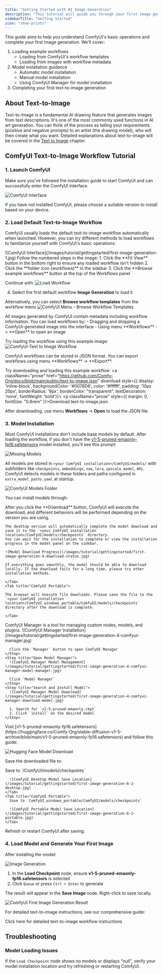 ```yaml
---
title: "Getting Started with AI Image Generation"
description: "This tutorial will guide you through your first image generation with ComfyUI, covering basic interface operations like workflow loading, model installation, and image generation"
sidebarTitle: "Getting Started"
icon: "shoe-prints"
---
```



This guide aims to help you understand ComfyUI's basic operations and complete your first image generation. We'll cover:

1. Loading example workflows
    - Loading from ComfyUI's workflow templates
    - Loading from images with workflow metadata
2. Model installation guidance
    - Automatic model installation
    - Manual model installation
    - Using ComfyUI Manager for model installation
3. Completing your first text-to-image generation

## About Text-to-Image

Text-to-Image is a fundamental AI drawing feature that generates images from text descriptions. It's one of the most commonly used functions in AI art generation. You can think of the process as telling your requirements (positive and negative prompts) to an artist (the drawing model), who will then create what you want. Detailed explanations about text-to-image will be covered in the [Text to Image](/tutorials/basic/text-to-image) chapter.

## ComfyUI Text-to-Image Workflow Tutorial

### 1. Launch ComfyUI

Make sure you've followed the installation guide to start ComfyUI and can successfully enter the ComfyUI interface.

![ComfyUI Interface](/images/interface/comfyui-boot-screen.jpg)

If you have not installed ComfyUI, please choose a suitable version to install based on your device.

<InstallLink/>

### 2. Load Default Text-to-Image Workflow

ComfyUI usually loads the default text-to-image workflow automatically when launched. However, you can try different methods to load workflows to familiarize yourself with ComfyUI's basic operations:

<Tabs>
  <Tab title="Load from Workflow Template">
  ![ComfyUI Interface](/images/tutorial/gettingstarted/first-image-generation-1.jpg)
  Follow the numbered steps in the image:
  1. Click the **Fit View** button in the bottom right to ensure any loaded workflow isn't hidden
  2. Click the **folder icon (workflows)** in the sidebar
  3. Click the **Browse example workflows** button at the top of the Workflows panel

  Continue with:
  ![Load Workflow](/images/tutorial/gettingstarted/first-image-generation-2-load-workflow.jpg)

  4. Select the first default workflow **Image Generation** to load it

  Alternatively, you can select **Browse workflow templates** from the workflow menu
  ![ComfyUI Menu - Browse Workflow Templates](/images/tutorial/gettingstarted/first-image-generation-1-menu.jpg)
  </Tab>

  <Tab title="Load from Images with Metadata">
  All images generated by ComfyUI contain metadata including workflow information. You can load workflows by:
  - Dragging and dropping a ComfyUI-generated image into the interface
  - Using menu **Workflows** -> **Open** to open an image

  Try loading the workflow using this example image:
  ![ComfyUI-Text to Image Workflow](/images/tutorial/gettingstarted/text-to-image-workflow.png)
  </Tab>

  <Tab title="Load from workflow.json">
  ComfyUI workflows can be stored in JSON format. You can export workflows using menu **Workflows** -> **Export**.

  Try downloading and loading this example workflow:
  <a className="prose" href="https://github.com/Comfy-Org/docs/blob/main/public/text-to-image.json" download style={{ display: 'inline-block', backgroundColor: '#0078D6', color: '#ffffff', padding: '10px 20px', borderRadius: '8px', borderColor: "transparent", textDecoration: 'none', fontWeight: 'bold'}}>
    <p className="prose" style={{ margin: 0, fontSize: "0.8rem" }}>Download text-to-image.json</p>
  </a>

  After downloading, use menu **Workflows** -> **Open** to load the JSON file.
  </Tab>
</Tabs>

### 3. Model Installation

Most ComfyUI installations don't include base models by default. After loading the workflow, if you don't have the [v1-5-pruned-emaonly-fp16.safetensors](https://huggingface.co/Comfy-Org/stable-diffusion-v1-5-archive/blob/main/v1-5-pruned-emaonly-fp16.safetensors) model installed, you'll see this prompt:

![Missing Models](/images/tutorial/gettingstarted/first-image-generation-3-missing-models.jpg)

All models are stored in `<your ComfyUI installation>/ComfyUI/models/` with subfolders like `checkpoints`, `embeddings`, `vae`, `lora`, `upscale_model`, etc. ComfyUI detects models in these folders and paths configured in `extra_model_paths.yaml` at startup.

![ComfyUI Models Folder](/images/tutorial/gettingstarted/first-image-generation-4-models-folder.jpg)

You can install models through:

<Tabs>
  <Tab title="Automatic Download">
  After you click the **Download** button, ComfyUI will execute the download, and different behaviors will be performed depending on the version you are using.
  <Tabs>
    <Tab title="ComfyUI Desktop">

    The desktop version will automatically complete the model download and save it to the `<your ComfyUI installation location>/ComfyUI/models/checkpoints` directory.
    You can wait for the installation to complete or view the installation progress in the model panel on the sidebar.

    ![Model Download Progress](/images/tutorial/gettingstarted/first-image-generation-4-download-status.jpg)

    If everything goes smoothly, the model should be able to download locally. If the download fails for a long time, please try other installation methods.

    </Tab>
    <Tab title="ComfyUI Portable">

    The browser will execute file downloads. Please save the file to the `<your ComfyUI installation location>/ComfyUI_windows_portable/ComfyUI/models/checkpoints` directory after the download is complete.
    
    </Tab>
  </Tabs>
  </Tab>

  <Tab title="ComfyUI Manager">
  ComfyUI Manager is a tool for managing custom nodes, models, and plugins.

  <Steps>
    <Step title="Open ComfyUI Manager">
      ![ComfyUI Manager Installation](/images/tutorial/gettingstarted/first-image-generation-4-comfyui-manager.jpg)
      
      Click the `Manager` button to open ComfyUI Manager
    </Step>
    <Step title="Open Model Manager">
      ![ComfyUI Manager Model Management](/images/tutorial/gettingstarted/first-image-generation-4-comfyui-manager-model-manager.jpg)
      
      Click `Model Manager`
    </Step>
    <Step title="Search and Install Model">
      ![ComfyUI Manager Model Download](/images/tutorial/gettingstarted/first-image-generation-4-comfyui-manager-download-model.jpg)
      
      1. Search for `v1-5-pruned-emaonly.ckpt`
      2. Click `install` on the desired model
    </Step>
  </Steps>
  </Tab>

  <Tab title="Manual Installation">
  Visit [v1-5-pruned-emaonly-fp16.safetensors](https://huggingface.co/Comfy-Org/stable-diffusion-v1-5-archive/blob/main/v1-5-pruned-emaonly-fp16.safetensors) and follow this guide:

  ![Hugging Face Model Download](/images/tutorial/gettingstarted/first-image-generation-5-hugging-face.jpg)

  Save the downloaded file to:

  <Tabs>
    <Tab title="ComfyUI Desktop">
      Save to `<your ComfyUI installation>/ComfyUI/models/checkpoints`

      ![ComfyUI Desktop Model Save Location](/images/tutorial/gettingstarted/first-image-generation-6-2-desktop.jpg)
    </Tab>
    <Tab title="ComfyUI Portable">
      Save to `ComfyUI_windows_portable/ComfyUI/models/checkpoints`
      
      ![ComfyUI Portable Model Save Location](/images/tutorial/gettingstarted/first-image-generation-6-1-portable.jpg)
    </Tab>
  </Tabs>

  Refresh or restart ComfyUI after saving.
  </Tab>
</Tabs>

### 4. Load Model and Generate Your First Image

After installing the model:

![Image Generation](/images/tutorial/gettingstarted/first-image-generation-7-queue.jpg)
1. In the **Load Checkpoint** node, ensure **v1-5-pruned-emaonly-fp16.safetensors** is selected
2. Click `Queue` or press `Ctrl + Enter` to generate

The result will appear in the **Save Image** node. Right-click to save locally.

![ComfyUI First Image Generation Result](/images/tutorial/gettingstarted/first-image-generation-8-result.jpg)

For detailed text-to-image instructions, see our comprehensive guide:

<Card title="ComfyUI Text-to-Image Workflow Guide" icon="link" href="/tutorials/basic/text-to-image">
  Click here for detailed text-to-image workflow instructions
</Card>

## Troubleshooting

### Model Loading Issues

If the `Load Checkpoint` node shows no models or displays "null", verify your model installation location and try refreshing or restarting ComfyUI.
